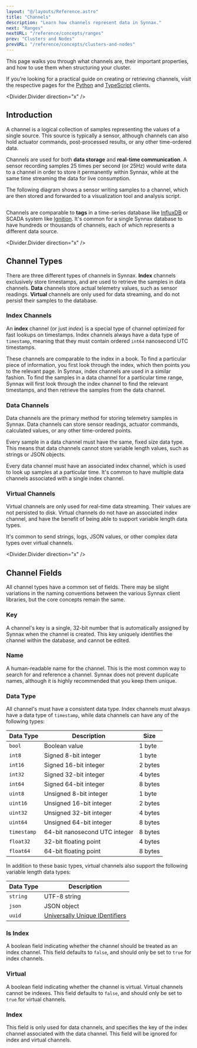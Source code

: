```yaml
---
layout: "@/layouts/Reference.astro"
title: "Channels"
description: "Learn how channels represent data in Synnax."
next: "Ranges"
nextURL: "/reference/concepts/ranges"
prev: "Clusters and Nodes"
prevURL: "/reference/concepts/clusters-and-nodes"
---
```



This page walks you through what channels are, their important properties, and
how to use them when structuring your cluster.

If you’re looking for a practical guide on creating or retrieving channels,
visit the respective pages for the [Python](../python-client/channels) and
[TypeScript](../typescript-client/channels) clients.

<Divider.Divider direction="x" />

## Introduction

A channel is a logical collection of samples representing the values of a single source.
This source is typically a sensor, although channels can also hold actuator commands,
post-processed results, or any other time-ordered data.

Channels are used for both **data storage** and **real-time communication**. A sensor
recording samples 25 times per second (or 25Hz) would write data to a channel in order
to store it permanently within Synnax, while at the same time streaming the data
for live consumption.

The following diagram shows a sensor writing samples to a channel, which are then
stored and forwarded to a visualization tool and analysis script.

<Diagram>
  <Image
    client:only="react"
    id="concepts/channels/channels"
    extension="svg"
    themed={false}
  />
</Diagram>

Channels are comparable to **tags** in a time-series database like [InfluxDB](https://www.influxdata.com/)
or SCADA system like [Ignition](https://inductiveautomation.com/). It's common for a single Synnax
database to have hundreds or thousands of channels, each of which represents a different
data source.

<Divider.Divider direction="x" />

## Channel Types

There are three different types of channels in Synnax. **Index** channels exclusively
store timestamps, and are used to retrieve the samples in data channels. **Data**
channels store actual telemetry values, such as sensor readings. **Virtual** channels
are only used for data streaming, and do not persist their samples to the database.

### Index Channels

An **index** channel (or just _index_) is a special type of channel optimized for fast
lookups on timestamps. Index channels always have a data type of `timestamp`, meaning
that they must contain ordered `int64` nanosecond UTC timestamps.

These channels are comparable to the index in a book. To find a particular piece of
information, you first look through the index, which then points you to the relevant
page. In Synnax, index channels are used in a similar fashion. To find the samples in
a data channel for a particular time range, Synnax will first look through the index
channel to find the relevant timestamps, and then retrieve the samples from the data
channel.

### Data Channels

Data channels are the primary method for storing telemetry samples in Synnax. Data
channels can store sensor readings, actuator commands, calculated values, or any
other time-ordered points.

Every sample in a data channel must have the same, fixed size data type. This means
that data channels cannot store variable length values, such as strings or JSON objects.

Every data channel must have an associated index channel, which is used to look up
samples at a particular time. It's common to have multiple data channels associated
with a single index channel.

### Virtual Channels

Virtual channels are only used for real-time data streaming. Their values are not
persisted to disk. Virtual channels do not have an associated index channel, and have
the benefit of being able to support variable length data types.

It's common to send strings, logs, JSON values, or other complex data types over virtual
channels.

<Divider.Divider direction="x" />

## Channel Fields

All channel types have a common set of fields. There may be slight variations in the
naming conventions between the various Synnax client libraries, but the core concepts
remain the same.

### Key

A channel's key is a single, 32-bit number that is automatically assigned by Synnax
when the channel is created. This key uniquely identifies the channel within the database,
and cannot be edited.

### Name

A human-readable name for the channel. This is the most common way to search for and
reference a channel. Synnax does not prevent duplicate names, although it is highly
recommended that you keep them unique.

### Data Type

All channel's must have a consistent data type. Index channels must always have a
data type of `timestamp`, while data channels can have any of the following types:

| Data Type   | Description                   | Size    |
| ----------- | ----------------------------- | ------- |
| `bool`      | Boolean value                 | 1 byte  |
| `int8`      | Signed 8-bit integer          | 1 byte  |
| `int16`     | Signed 16-bit integer         | 2 bytes |
| `int32`     | Signed 32-bit integer         | 4 bytes |
| `int64`     | Signed 64-bit integer         | 8 bytes |
| `uint8`     | Unsigned 8-bit integer        | 1 byte  |
| `uint16`    | Unsigned 16-bit integer       | 2 bytes |
| `uint32`    | Unsigned 32-bit integer       | 4 bytes |
| `uint64`    | Unsigned 64-bit integer       | 8 bytes |
| `timestamp` | 64-bit nanosecond UTC integer | 8 bytes |
| `float32`   | 32-bit floating point         | 4 bytes |
| `float64`   | 64-bit floating point         | 8 bytes |

In addition to these basic types, virtual channels also support the following variable
length data types:

| Data Type | Description                                                                   |
| --------- | ----------------------------------------------------------------------------- |
| `string`  | UTF-8 string                                                                  |
| `json`    | JSON object                                                                   |
| `uuid`    | [Universally Unique IDentifiers](https://www.rfc-editor.org/rfc/rfc9562.html) |

### Is Index

A boolean field indicating whether the channel should be treated as an index channel.
This field defaults to `false`, and should only be set to `true` for index channels.

### Virtual

A boolean field indicating whether the channel is virtual. Virtual channels cannot
be indexes. This field defaults to `false`, and should only be set to `true` for
virtual channels.

### Index

This field is only used for data channels, and specifies the key of the index channel
associated with the data channel. This field will be ignored for index and virtual
channels.
